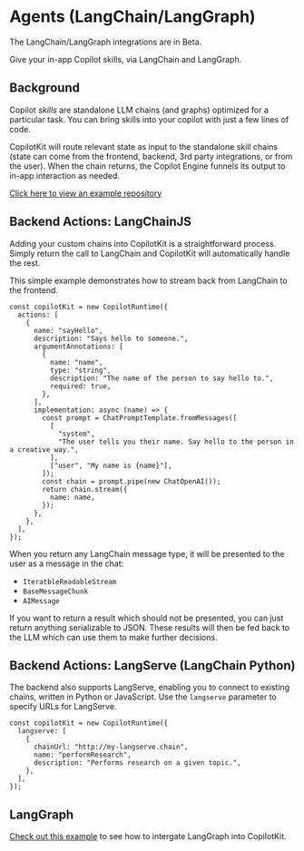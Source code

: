 
# Agents (LangChain/LangGraph)

<Callout type="info">
  The LangChain/LangGraph integrations are in Beta.
</Callout>

Give your in-app Copilot skills, via LangChain and LangGraph.

## Background

Copilot *skills* are standalone LLM chains (and graphs) optimized for a particular task. You can bring skills into your copilot with just a few lines of code.

CopilotKit will route relevant state as input to the standalone skill chains (state can come from the frontend, backend, 3rd party integrations, or from the user). When the chain returns, the Copilot Engine funnels its output to in-app interaction as needed.

[Click here to view an example repository](https://github.com/CopilotKit/presentation-demo)

## Backend Actions: LangChainJS

Adding your custom chains into CopilotKit is a straightforward process. Simply return the call to LangChain and CopilotKit will automatically handle the rest.

This simple example demonstrates how to stream back from LangChain to the frontend.

```tsx
const copilotKit = new CopilotRuntime({
  actions: [
    {
      name: "sayHello",
      description: "Says hello to someone.",
      argumentAnnotations: [
        {
          name: "name",
          type: "string",
          description: "The name of the person to say hello to.",
          required: true,
        },
      ],
      implementation: async (name) => {
        const prompt = ChatPromptTemplate.fromMessages([
          [
            "system",
            "The user tells you their name. Say hello to the person in a creative way.",
          ],
          ["user", "My name is {name}"],
        ]);
        const chain = prompt.pipe(new ChatOpenAI());
        return chain.stream({
          name: name,
        });
      },
    },
  ],
});
```

When you return any LangChain message type, it will be presented to the user as a message in the chat:

- `IteratbleReadableStream`
- `BaseMessageChunk`
- `AIMessage`

If you want to return a result which should not be presented, you can just return anything serializable to JSON. These results will then be fed back to the LLM which can use them to make further decisions.

## Backend Actions: LangServe (LangChain Python)

The backend also supports LangServe, enabling you to connect to existing chains, written in Python or JavaScript. Use the `langserve` parameter to specify URLs for LangServe.

```tsx
const copilotKit = new CopilotRuntime({
  langserve: [
    {
      chainUrl: "http://my-langserve.chain",
      name: "performResearch",
      description: "Performs research on a given topic.",
    },
  ],
});
```
## LangGraph

[Check out this example](https://github.com/CopilotKit/presentation-demo/blob/main/src/app/api/copilotkit/route.ts) to see how to intergate LangGraph into CopilotKit.

